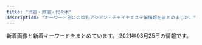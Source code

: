 ```yaml
---
title: "渋谷・原宿・代々木"
description: "キーワード別にの巨乳アジアン・チャイナエステ嬢情報をまとめました。"
---
```


新着画像と新着キーワードをまとめています。
2021年03月25日の情報です。

<DmmAffiliateIns />
<KeywordTable
  shops={
    [
    {
        "img_links": [
            "http://www.e-god.work/images/ais.jpg",
            "http://www.e-god.work/images/staff_t.jpg",
            "http://www.e-god.work/images/sys2.jpg",
            "http://www.e-god.work/images/4.jpg",
            "http://www.e-god.work/images/mobile.jpg",
            "http://www.e-god.work/images/info.jpg",
            "http://www.e-god.work/images/line.png",
            "http://www.e-god.work/images/int2.jpg",
            "http://www.e-god.work/img/eri1.jpg",
            "http://www.e-god.work/images/int1.jpg",
            "http://www.e-god.work/img/zb.jpg",
            "http://www.e-god.work/images/news.jpg",
            "http://www.e-god.work/img/koko2.jpg",
            "http://www.e-god.work/img/yuki1.jpg",
            "http://www.e-god.work/images/sys1.jpg",
            "http://www.e-god.work/images/1.jpg",
            "http://www.e-god.work/images/2.jpg",
            "http://www.e-god.work/images/interior_t.jpg",
            "http://www.e-god.work/img/koko1.jpg",
            "http://www.e-god.work/images/head.jpg",
            "http://www.e-god.work/images/tel.jpg"
        ],
        "name": "\u30b9\u30ef\u30f3",
        "url": "http://www.e-god.work/",
        "station": "JR\u6e0b\u8c37\u99c5\u30cf\u30c1\u516c\u53e3",
        "keywords": {}
    },
    {
        "name": "\u6953",
        "img_links": [
            "http://www.kaede-es.club/images/shop/DSC_0087-221x300.jpg",
            "http://www.kaede-es.club/images/staff/2/momo.jpg",
            "http://www.kaede-es.club/images/shop/DSC_0998-199x300.jpg",
            "http://www.kaede-es.club/images/staff/miki.jpg",
            "http://www.kaede-es.club/images/nav/nav-sys.jpg",
            "http://www.kaede-es.club/images/index-tiba_10.jpg",
            "http://www.kaede-es.club/images/staff/6.jpg",
            "http://www.kaede-es.club/images/20200928173241.png",
            "http://www.kaede-es.club/images/staff/2/miki.jpg",
            "http://www.kaede-es.club/images/index-tiba_09.jpg",
            "http://www.kaede-es.club/images/staff/4/sati.jpg",
            "http://www.kaede-es.club/images/staff/2/nana.jpg",
            "http://www.kaede-es.club/images/nav/nav-job.jpg",
            "http://www.kaede-es.club/images/index-tiba_04.jpg",
            "http://www.kaede-es.club/psd/off32.jpg",
            "http://www.kaede-es.club/psd/off2-1.jpg",
            "http://www.kaede-es.club/css/2.jpeg",
            "http://www.kaede-es.club/images/staff/4/yuyu2.jpg",
            "http://www.kaede-es.club/images/nav/nav-staff.jpg",
            "http://www.kaede-es.club/images/staff/neinei2.jpg",
            "http://www.kaede-es.club/images/index-tiba_02.jpg",
            "http://www.kaede-es.club/images/shop/DSC_0086-300x199.jpg",
            "http://www.kaede-es.club/images/staff/2/7.jpg",
            "http://www.kaede-es.club/images/index-tiba_13.jpg",
            "http://www.kaede-es.club/images/t-off-ico.jpg"
        ],
        "station": "JR\u4ee3\u3005\u6728\u99c5",
        "url": "http://www.kaede-es.club/",
        "keywords": {}
    },
    {
        "img_links": [
            "http://angel.est.cm/photos/sites/23/2019/05/2019051010094759.jpg",
            "http://angel.est.cm/img/r3.jpg",
            "http://angel.est.cm/photos/sites/23/2019/11/2019110102361631.jpg",
            "http://angel.est.cm/photos/sites/23/2019/05/2019051010094748.jpg",
            "http://angel.est.cm/img/top.png",
            "http://angel.est.cm/img/footer.png",
            "http://angel.est.cm/img/r1.jpg",
            "http://angel.est.cm/img/r2.jpg",
            "http://angel.est.cm/photos/sites/23/2019/05/2019051010094757.jpg",
            "http://angel.est.cm/photos/sites/23/2019/05/2019051010094797.jpg",
            "http://angel.est.cm/photos/sites/23/2016/08/staff2.jpg",
            "http://angel.est.cm/img/r4.jpg",
            "http://angel.est.cm/photos/sites/23/2018/10/2018100318475591.jpg"
        ],
        "name": "Angel",
        "keywords": {
            "E": 4,
            "D": 8,
            "C": 2,
            "88": 2,
            "86": 6,
            "87": 6
        },
        "url": "http://angel.est.cm/",
        "station": "JR\u6e0b\u8c37\u99c5\u5bae\u76ca\u5742\u53e3"
    },
    {
        "img_links": [
            "http://www.sarara-es.xyz/images/top.png",
            "http://www.sarara-es.xyz/images/end.png",
            "http://www.sarara-es.xyz/files/001.jpg",
            "http://www.sarara-es.xyz/files/003.jpg",
            "http://www.sarara-es.xyz/files/006.jpg",
            "http://www.sarara-es.xyz/images/pick.png",
            "http://www.sarara-es.xyz/images/r1.jpg",
            "http://www.sarara-es.xyz/images/shop/shop01.jpg",
            "http://www.sarara-es.xyz/images/r5.jpg",
            "http://www.sarara-es.xyz/files/004.jpg",
            "http://www.sarara-es.xyz/images/r4.jpg",
            "http://www.sarara-es.xyz/images/bj2.jpg",
            "http://www.sarara-es.xyz/images/news.png",
            "http://www.sarara-es.xyz/files/005.jpg",
            "http://www.sarara-es.xyz/images/s_link.png",
            "http://www.sarara-es.xyz/images/shop/shop02.jpg",
            "http://www.sarara-es.xyz/images/s_staff.png",
            "http://www.sarara-es.xyz/images/face.png",
            "http://www.sarara-es.xyz/images/shop/shop03.jpg",
            "http://www.sarara-es.xyz/images/shop/shop04.jpg",
            "http://www.sarara-es.xyz/files/002.jpg",
            "http://www.sarara-es.xyz/images/r2.jpg"
        ],
        "keywords": {
            "85": 3,
            "87": 1,
            "C": 3,
            "86": 2,
            "D": 3
        },
        "url": "http://www.sarara-es.xyz",
        "station": "JR\u6e0b\u8c37\u99c5\u30cf\u30c1\u516c\u53e3",
        "name": "Honey"
    },
    {
        "url": "http://www.ogon.work/",
        "station": "JR\u6e0b\u8c37\u99c5\u30cf\u30c1\u516c\u53e3",
        "name": "\u9ec4\u91d1\u6d77\u5cb8",
        "img_links": [
            "http://www.ogon.work/img/bana03.jpg",
            "http://www.ogon.work/staff/ayumi1.jpg",
            "http://www.ogon.work/staff/sara1.jpg",
            "http://www.ogon.work/staff/ayumi3.jpg",
            "http://www.ogon.work/img/contentsbottom.png",
            "http://www.ogon.work/staff/tina1.jpg",
            "http://www.ogon.work/img/interior.jpg",
            "http://www.ogon.work/img/bana02.jpg",
            "http://www.ogon.work/img/s/s_qa.png",
            "http://www.ogon.work/staff/ayumi2.jpg",
            "http://www.ogon.work/img/icon/new.jpg",
            "http://www.ogon.work/staff/hana1.jpg",
            "http://www.ogon.work/staff/yuki2.jpg",
            "http://www.ogon.work/staff/momo1.jpg",
            "http://www.ogon.work/staff/yuki1.jpg"
        ],
        "keywords": {
            "D": 21,
            "87": 13,
            "83": 14,
            "86": 14,
            "E": 7,
            "C": 55,
            "85": 13,
            "84": 30
        }
    },
    {
        "url": "http://kokoronosato.tyo.cm/",
        "name": "\u68ee\u306e\u9999",
        "img_links": [
            "http://kokoronosato.tyo.cm/photos/sites/15/2020/08/2020082203150030.jpg",
            "http://kokoronosato.tyo.cm/images/themes/pink/mobile.jpg",
            "http://kokoronosato.tyo.cm/images/room1.jpg",
            "http://menlog.net/link/menlog8831.jpg",
            "http://kokoronosato.tyo.cm/images/themes/pink/s_pickup.png",
            "http://kokoronosato.tyo.cm/photos/sites/15/2020/08/2020082203135850.jpg",
            "http://kokoronosato.tyo.cm/images/room3.jpg",
            "http://kokoronosato.tyo.cm/photos/sites/15/2019/07/2019072809450776.jpg",
            "http://kokoronosato.tyo.cm/link/e0016.jpg",
            "http://kokoronosato.tyo.cm/images/themes/pink/s_news.png",
            "http://kokoronosato.tyo.cm/photos/sites/15/2019/07/2019072809470568.jpg",
            "http://kokoronosato.tyo.cm/images/themes/pink/line.png",
            "http://kokoronosato.tyo.cm/images/room2.jpg",
            "http://kokoronosato.tyo.cm/link/88x31b.jpg",
            "http://kokoronosato.tyo.cm/photos/sites/15/2019/07/2019072809465934.jpg",
            "http://kokoronosato.tyo.cm/link/walker88.jpg",
            "http://kokoronosato.tyo.cm/images/themes/pink/s_ranking.png",
            "http://kokoronosato.tyo.cm/images/room4.jpg",
            "http://kokoronosato.tyo.cm/photos/sites/15/2020/08/2020082205443766.jpg",
            "http://kokoronosato.tyo.cm/images/themes/pink/s_link.png",
            "http://kokoronosato.tyo.cm/images/themes/pink/no1.png",
            "http://kokoronosato.tyo.cm/photos/sites/15/2020/08/2020082205444313.jpg",
            "http://kokoronosato.tyo.cm/photos/sites/15/2020/08/2020082205444661.jpg",
            "http://kokoronosato.tyo.cm/images/themes/pink/s_newface.png",
            "http://kokoronosato.tyo.cm/images/themes/pink/r3.jpg",
            "http://kokoronosato.tyo.cm/link/massage-de_88_31.jpg",
            "http://kokoronosato.tyo.cm/link/esthelove88-31.jpg",
            "http://kokoronosato.tyo.cm/images/themes/pink/no2.png",
            "http://kokoronosato.tyo.cm/photos/sites/15/2019/07/2019072809445954.jpg",
            "http://kokoronosato.tyo.cm/link/8831.jpg",
            "http://kokoronosato.tyo.cm/images/themes/pink/s_staff.png"
        ],
        "keywords": {
            "87": 8,
            "C": 19,
            "86": 12,
            "85": 4,
            "D": 24,
            "83": 4
        },
        "station": "JR\u6e0b\u8c37\u99c5\u6771\u53e3"
    },
    {
        "name": "\u30a2\u30a4\u30b7\u30f3",
        "img_links": [
            "http://www.aixin.co.jp/images/staff/ayaka/ayaka.jpg",
            "http://www.aixin.co.jp/images/costume/7.png",
            "http://www.aixin.co.jp/images/costume/4.png",
            "http://www.aixin.co.jp/images/map/google.png",
            "http://www.aixin.co.jp/images/costume/6.png",
            "http://www.aixin.co.jp/images/price/hirou.jpg",
            "http://www.aixin.co.jp/images/costume/3.png",
            "http://www.aixin.co.jp/images/staff/ruru2/2.jpg",
            "http://www.aixin.co.jp/images/staff/chiemi/chiemi.jpg",
            "http://www.aixin.co.jp/images/price/aroma.jpg",
            "http://www.aixin.co.jp/images/price/long.jpg",
            "http://www.aixin.co.jp/images/price/tokusen.jpg",
            "http://www.aixin.co.jp/images/top_pic/top2.jpg",
            "http://www.aixin.co.jp/images/staff/miya/1.jpg",
            "http://www.aixin.co.jp/images/top/top.jpg",
            "http://www.aixin.co.jp/images/costume/1.png",
            "http://www.aixin.co.jp/images/staff/miya/miya.jpg",
            "http://www.aixin.co.jp/images/staff/miki/miki.jpg",
            "http://www.aixin.co.jp/images/staff/ruru2/ruru2.jpg",
            "http://www.aixin.co.jp/images/costume/2.png",
            "http://www.aixin.co.jp/images/staff/yuzu/yuzu.jpg",
            "http://www.aixin.co.jp/images/staff/miki/2.jpg",
            "http://www.aixin.co.jp/images/wanted/wanted.png",
            "http://www.aixin.co.jp/images/staff/ayaka/1.jpg",
            "http://www.aixin.co.jp/images/staff/chiemi/1.jpg",
            "http://www.aixin.co.jp/images/staff/yuzu/2.jpg"
        ],
        "url": "http://www.aixin.co.jp/",
        "keywords": {},
        "station": "JR\u6e0b\u8c37\u99c5"
    },
    {
        "keywords": {
            "87": 5,
            "F": 1,
            "86": 3,
            "E": 2,
            "88": 5,
            "85": 4,
            "D": 4,
            "C": 17
        },
        "url": "http://awaawa-fairy.work/",
        "img_links": [
            "http://awaawa-fairy.work/sp/img/info.jpg",
            "http://awaawa-fairy.work/sp/img/sta18.png",
            "http://awaawa-fairy.work/sp/img/sta27.png",
            "http://awaawa-fairy.work/sp/img/sta26.png",
            "http://awaawa-fairy.work/img/st4.png",
            "http://awaawa-fairy.work/img/sta27.png",
            "http://awaawa-fairy.work/img/st017.png",
            "http://awaawa-fairy.work/sp/img/sta17.png",
            "http://awaawa-fairy.work/img/st18.png",
            "http://awaawa-fairy.work/sp/img/tel.jpg",
            "http://awaawa-fairy.work/sp/img/botton.jpg",
            "http://awaawa-fairy.work/sp/img/pic.jpg",
            "http://awaawa-fairy.work/sp/img/sta28.png",
            "http://awaawa-fairy.work/img/sta18.png",
            "http://awaawa-fairy.work/img/st22.png",
            "http://awaawa-fairy.work/sp/img/sta29.png",
            "http://awaawa-fairy.work/img/st15.png",
            "http://awaawa-fairy.work/img/mo.png",
            "http://awaawa-fairy.work/sp/img/p-27.png",
            "http://awaawa-fairy.work/sp/img/p-26.png",
            "http://awaawa-fairy.work/sp/img/time.jpg",
            "http://awaawa-fairy.work/img/sta26.png",
            "http://awaawa-fairy.work/sp/img/t-a.jpg",
            "http://awaawa-fairy.work/sp/img/sta15.png",
            "http://awaawa-fairy.work/img/sta28.png",
            "http://awaawa-fairy.work/img/st018.png",
            "http://awaawa-fairy.work/img/sta22.png",
            "http://awaawa-fairy.work/sp/img/sys.jpg",
            "http://awaawa-fairy.work/sp/img/line.jpg",
            "http://awaawa-fairy.work/sp/img/t-o.jpg",
            "http://awaawa-fairy.work/img/sta15.png",
            "http://awaawa-fairy.work/sp/img/pc.jpg",
            "http://awaawa-fairy.work/sp/img/t-t.jpg",
            "http://awaawa-fairy.work/sp/img/p-29.png",
            "http://awaawa-fairy.work/img/st26.png",
            "http://awaawa-fairy.work/sp/img/p-15.png",
            "http://awaawa-fairy.work/sp/img/sta22.png",
            "http://awaawa-fairy.work/sp/img/t-r.jpg",
            "http://awaawa-fairy.work/img/st28.png",
            "http://awaawa-fairy.work/img/bottom.png",
            "http://awaawa-fairy.work/img/head.png",
            "http://awaawa-fairy.work/img/st27.png",
            "http://awaawa-fairy.work/sp/img/tit.jpg",
            "http://awaawa-fairy.work/img/sta29.png",
            "http://awaawa-fairy.work/img/nos.png",
            "http://awaawa-fairy.work/sp/img/add.jpg",
            "http://awaawa-fairy.work/sp/img/t-s.jpg",
            "http://awaawa-fairy.work/img/st29.png",
            "http://awaawa-fairy.work/img/sta17.png",
            "http://awaawa-fairy.work/img/st17.png",
            "http://awaawa-fairy.work/sp/img/mv.jpg"
        ],
        "station": "JR\u6e0b\u8c37\u99c5\u897f\u53e3",
        "name": "\u6ce1\u6ce1\u30d5\u30a7\u30a2\u30ea\u30fc"
    }
]
}
/>
<DmmAffiliateScript />

